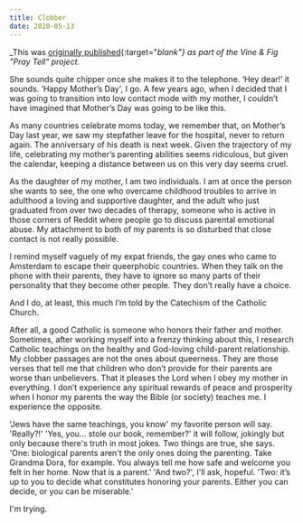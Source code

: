 ```yaml
---
title: Clobber
date: 2020-05-13
---
```

_This was [originally published](https://vineandfig.co/blog/2020/pray-tell-clobber){:target="_blank"} as part of the Vine & Fig "Pray Tell" project._

She sounds quite chipper once she makes it to the telephone. ‘Hey dear!’ it sounds. ‘Happy Mother’s Day', I go. A few years ago, when I decided that I was going to transition into low contact mode with my mother, I couldn’t have imagined that Mother’s Day was going to be like this. 

As many countries celebrate moms today, we remember that, on Mother’s Day last year, we saw my stepfather leave for the hospital, never to return again. The anniversary of his death is next week. Given the trajectory of my life, celebrating my mother’s parenting abilities seems ridiculous, but given the calendar, keeping a distance between us on this very day seems cruel. 

As the daughter of my mother, I am two individuals. I am at once the person she wants to see, the one who overcame childhood troubles to arrive in adulthood a loving and supportive daughter, and the adult who just graduated from over two decades of therapy, someone who is active in those corners of Reddit where people go to discuss parental emotional abuse. My attachment to both of my parents is so disturbed that close contact is not really possible. 

I remind myself vaguely of my expat friends, the gay ones who came to Amsterdam to escape their queerphobic countries. When they talk on the phone with their parents, they have to ignore so many parts of their personality that they become other people. They don’t really have a choice.

And I do, at least, this much I’m told by the Catechism of the Catholic Church. 

After all, a good Catholic is someone who honors their father and mother. Sometimes, after working myself into a frenzy thinking about this, I research Catholic teachings on the healthy and God-loving child-parent relationship. My clobber passages are not the ones about queerness. They are those verses that tell me that children who don’t provide for their parents are worse than unbelievers. That it pleases the Lord when I obey my mother in everything. I don’t experience any spiritual rewards of peace and prosperity when I honor my parents the way the Bible (or society) teaches me. I experience the opposite. 

'Jews have the same teachings, you know' my favorite person will say. 'Really?!' 'Yes, you... stole our book, remember?' it will follow, jokingly but only because there's truth in most jokes. Two things are true, she says. 'One: biological parents aren't the only ones doing the parenting. Take Grandma Dora, for example. You always tell me how safe and welcome you felt in her home. Now that is a parent.' 'And two?', I'll ask, hopeful. 'Two: it’s up to you to decide what constitutes honoring your parents. Either you can decide, or you can be miserable.' 

I'm trying.